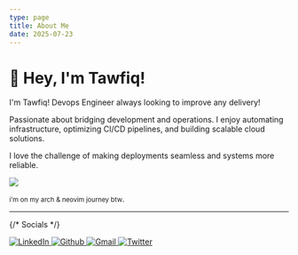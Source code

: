 ```yaml
---
type: page
title: About Me
date: 2025-07-23
---
```


# 👋 Hey, I'm Tawfiq!

I'm Tawfiq! Devops Engineer always looking to improve any delivery!

Passionate about bridging development and operations. I enjoy automating infrastructure, optimizing CI/CD pipelines, and building scalable cloud solutions.

I love the challenge of making deployments seamless and systems more reliable.

<img src="https://skillicons.dev/icons?i=git,github,bash,linux,aws,terraform,docker,kubernetes,python,vscode,arch,neovim" />

<small>i'm on my arch & neovim journey btw</small>.

---

{/* Socials */}

<div
  style={{
    display: 'flex',
    gap: '0.4rem',
    flexWrap: 'wrap',
    margin: 0,
    padding: 0,
    lineHeight: 1
  }}
>
  <a
    href="https://www.linkedin.com/in/tawfiq-a-379746198/"
    target="_blank"
    style={{ display: 'inline-block', margin: 0, lineHeight: 0 }}
  >
    <img
      src="https://img.shields.io/badge/linkedin-logo?style=for-the-badge&logo=linkedin&logoColor=white&color=%230a77b6"
      alt="LinkedIn"
      style={{ display: 'block', margin: 0, verticalAlign: 'top' }}
    />
  </a>
  <a
    href="https://github.com/wegoagain00"
    target="_blank"
    style={{ display: 'inline-block', margin: 0, lineHeight: 0 }}
  >
    <img
      src="https://img.shields.io/badge/github-profile?style=for-the-badge&logo=github&logoColor=white&color=181717"
      alt="Github"
      style={{ display: 'block', margin: 0, verticalAlign: 'top' }}
    />
  </a>
  <a
    href="mailto:tawfiqrahman00@gmail.com"
    target="_blank"
    style={{ display: 'inline-block', margin: 0, lineHeight: 0 }}
  >
    <img
      src="https://img.shields.io/badge/gmail-Gmail?style=for-the-badge&logo=gmail&logoColor=white&color=%23D14836"
      alt="Gmail"
      style={{ display: 'block', margin: 0, verticalAlign: 'top' }}
    />
  </a>
  <a
    href="https://x.com/_wegoagain"
    target="_blank"
    style={{ display: 'inline-block', margin: 0, lineHeight: 0 }}
  >
    <img
      src="https://img.shields.io/badge/twitter-x?style=for-the-badge&logo=x&logoColor=white&color=%230f1419"
      alt="Twitter"
      style={{ display: 'block', margin: 0, verticalAlign: 'top' }}
    />
  </a>
</div>
